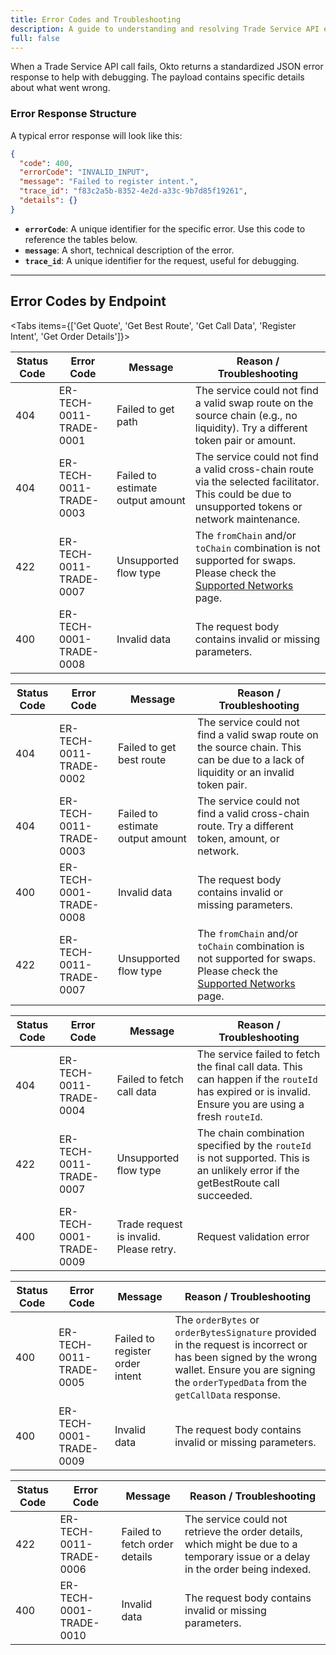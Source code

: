 ```yaml
---
title: Error Codes and Troubleshooting
description: A guide to understanding and resolving Trade Service API errors.
full: false
---
```



When a Trade Service API call fails, Okto returns a standardized JSON error response to help with debugging. The payload contains specific details about what went wrong.

### Error Response Structure

A typical error response will look like this:

```json
{
  "code": 400,
  "errorCode": "INVALID_INPUT",
  "message": "Failed to register intent.",
  "trace_id": "f83c2a5b-8352-4e2d-a33c-9b7d85f19261",
  "details": {}
}
```
- **`errorCode`**: A unique identifier for the specific error. Use this code to reference the tables below.
- **`message`**: A short, technical description of the error.
- **`trace_id`**: A unique identifier for the request, useful for debugging.
---

## Error Codes by Endpoint

<Tabs items={['Get Quote', 'Get Best Route', 'Get Call Data', 'Register Intent', 'Get Order Details']}>
  <Tab value="Get Quote">
    
| Status Code | Error Code | Message | Reason / Troubleshooting |
|-------------|------------|----------------------|------------------|
| 404 | ER-TECH-0011-TRADE-0001 | Failed to get path | The service could not find a valid swap route on the source chain (e.g., no liquidity). Try a different token pair or amount. |
| 404 | ER-TECH-0011-TRADE-0003 | Failed to estimate output amount | The service could not find a valid cross-chain route via the selected facilitator. This could be due to unsupported tokens or network maintenance. |
| 422 | ER-TECH-0011-TRADE-0007 | Unsupported flow type | The `fromChain` and/or `toChain` combination is not supported for swaps. Please check the [Supported Networks](/docs/trade-service/supported-networks-tokens) page. |
| 400 | ER-TECH-0001-TRADE-0008 | Invalid data | The request body contains invalid or missing parameters. |

  </Tab>
  <Tab value="Get Best Route">

| Status Code | Error Code | Message | Reason / Troubleshooting |
|-------------|------------|----------------------|------------------|
| 404 | ER-TECH-0011-TRADE-0002 | Failed to get best route | The service could not find a valid swap route on the source chain. This can be due to a lack of liquidity or an invalid token pair. |
| 404 | ER-TECH-0011-TRADE-0003 | Failed to estimate output amount | The service could not find a valid cross-chain route. Try a different token, amount, or network. |
| 400 | ER-TECH-0001-TRADE-0008 | Invalid data | The request body contains invalid or missing parameters. |
| 422 | ER-TECH-0011-TRADE-0007 | Unsupported flow type | The `fromChain` and/or `toChain` combination is not supported for swaps. Please check the [Supported Networks](/docs/trade-service/supported-networks-tokens) page. |

  </Tab>
  <Tab value="Get Call Data">

| Status Code | Error Code | Message | Reason / Troubleshooting |
|-------------|------------|----------------------|------------------|
| 404 | ER-TECH-0011-TRADE-0004 | Failed to fetch call data | The service failed to fetch the final call data. This can happen if the `routeId` has expired or is invalid. Ensure you are using a fresh `routeId`. |
| 422 | ER-TECH-0011-TRADE-0007 | Unsupported flow type | The chain combination specified by the `routeId` is not supported. This is an unlikely error if the getBestRoute call succeeded. |
| 400 | ER-TECH-0001-TRADE-0009 | Trade request is invalid. Please retry. | Request validation error |

  </Tab>
  <Tab value="Register Intent">

| Status Code | Error Code | Message | Reason / Troubleshooting |
|-------------|------------|----------------------|------------------|
| 400 | ER-TECH-0011-TRADE-0005 | Failed to register order intent | The `orderBytes` or `orderBytesSignature` provided in the request is incorrect or has been signed by the wrong wallet. Ensure you are signing the `orderTypedData` from the `getCallData` response. |
| 400 | ER-TECH-0001-TRADE-0009 | Invalid data | The request body contains invalid or missing parameters. |

  </Tab>
  <Tab value="Get Order Details">

| Status Code | Error Code | Message | Reason / Troubleshooting |
|-------------|------------|----------------------|------------------|
| 422 | ER-TECH-0011-TRADE-0006 | Failed to fetch order details | The service could not retrieve the order details, which might be due to a temporary issue or a delay in the order being indexed. |
| 400 | ER-TECH-0001-TRADE-0010 | Invalid data | The request body contains invalid or missing parameters. |

  </Tab>
</Tabs>